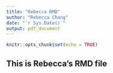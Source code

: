 ```yaml
---
title: "Rebecca RMD"
author: "Rebecca Chang"
date: "`r Sys.Date()`"
output: pdf_document
---
```


```r
knitr::opts_chunk$set(echo = TRUE)
```

## This is Rebecca's RMD file
